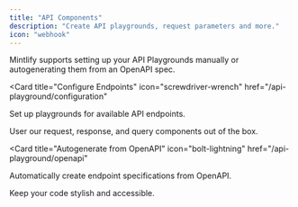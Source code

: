 ```yaml
---
title: "API Components"
description: "Create API playgrounds, request parameters and more."
icon: "webhook"
---
```


Mintlify supports setting up your API Playgrounds manually or autogenerating them from an OpenAPI spec.

<CardGroup>

<Card
  title="Configure Endpoints"
  icon="screwdriver-wrench"
  href="/api-playground/configuration"
>
  Set up playgrounds for available API endpoints.
</Card>

<Card title="API Components" icon="react" href="/api-playground/components">
  User our request, response, and query components out of the box.
</Card>

<Card
  title="Autogenerate from OpenAPI"
  icon="bolt-lightning"
  href="/api-playground/openapi"
>
  Automatically create endpoint specifications from OpenAPI.
</Card>

<Card title="Add code blocks" icon="code" href="content/components/code">
  Keep your code stylish and accessible.
</Card>

</CardGroup>
